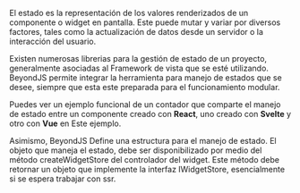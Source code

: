 
<Title>Manejo de Estados</Title>

El estado es la representación de los valores renderizados de un componente o widget en pantalla.
Este puede mutar y variar por diversos factores, tales como la actualización de datos desde un servidor o la interacción del usuario.

Existen numerosas librerias para la gestión de estado de un proyecto, generalmente asociadas
al <Link to="/docs/widgets">Framework de vista</Link> que se esté utilizando. BeyondJS permite integrar la herramienta para manejo de estados que se desee, siempre que esta este preparada para el funcionamiento modular.

Puedes ver un ejemplo funcional de un contador que comparte el manejo de estado entre un componente creado con
**React**, uno creado con **Svelte** y otro con **Vue** en <Link to="/examples/sm/counter">Este ejemplo.</Link>

Asimismo, BeyondJS Define una estructura para el manejo de estado.
El objeto que maneja el estado, debe ser disponibilizado por medio del método createWidgetStore del controlador del widget.
Este método debe retornar un objeto que implemente la interfaz <Link to="/api/IWidgetStore">IWidgetStore</Link>,
esencialmente si se espera trabajar con ssr.
